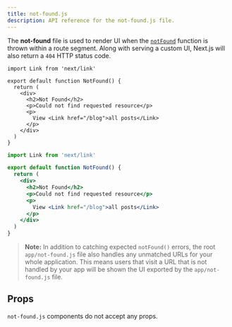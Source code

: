 ```yaml
---
title: not-found.js
description: API reference for the not-found.js file.
---
```


The **not-found** file is used to render UI when the [`notFound`](/docs/app/api-reference/functions/not-found) function is thrown within a route segment. Along with serving a custom UI, Next.js will also return a `404` HTTP status code.

```tsx filename="app/blog/not-found.tsx" switcher
import Link from 'next/link'

export default function NotFound() {
  return (
    <div>
      <h2>Not Found</h2>
      <p>Could not find requested resource</p>
      <p>
        View <Link href="/blog">all posts</Link>
      </p>
    </div>
  )
}
```

```jsx filename="app/blog/not-found.js" switcher
import Link from 'next/link'

export default function NotFound() {
  return (
    <div>
      <h2>Not Found</h2>
      <p>Could not find requested resource</p>
      <p>
        View <Link href="/blog">all posts</Link>
      </p>
    </div>
  )
}
```

> **Note:** In addition to catching expected `notFound()` errors, the root `app/not-found.js` file also handles any unmatched URLs for your whole application. This means users that visit a URL that is not handled by your app will be shown the UI exported by the `app/not-found.js` file.

## Props

`not-found.js` components do not accept any props.
